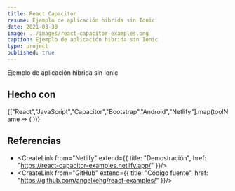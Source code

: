 ```yaml
---
title: React Capacitor
resume: Ejemplo de aplicación hibrida sin Ionic
date: 2021-03-30
image: ../images/react-capacitor-examples.png
caption: Ejemplo de aplicación hibrida sin Ionic
type: project
published: true
---
```


Ejemplo de aplicación hibrida sin Ionic

## Hecho con 

<div className="mb-2">
  {["React","JavaScript","Capacitor","Bootstrap","Android","Netlify"].map(toolName => (
    <span
      key={toolName}
      className="badge rounded-pill bg-dark text-light mt-1 me-1"
    >
      <CreateLink from={toolName} />
    </span>
  ))}
</div>

## Referencias

- <CreateLink from="Netlify" extend={{
  title: "Demostración",
  href: "https://react-capacitor-examples.netlify.app/"
}}/>
- <CreateLink from="GitHub" extend={{
  title: "Código fuente",
  href: "https://github.com/angelxehg/react-examples/"
}}/>
